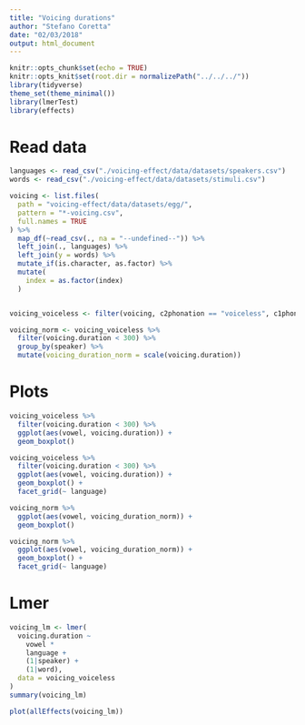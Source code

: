 ```yaml
---
title: "Voicing durations"
author: "Stefano Coretta"
date: "02/03/2018"
output: html_document
---
```


```r
knitr::opts_chunk$set(echo = TRUE)
knitr::opts_knit$set(root.dir = normalizePath("../../../"))
library(tidyverse)
theme_set(theme_minimal())
library(lmerTest)
library(effects)
```

# Read data

```r
languages <- read_csv("./voicing-effect/data/datasets/speakers.csv")
words <- read_csv("./voicing-effect/data/datasets/stimuli.csv")

voicing <- list.files(
  path = "voicing-effect/data/datasets/egg/",
  pattern = "*-voicing.csv",
  full.names = TRUE
) %>%
  map_df(~read_csv(., na = "--undefined--")) %>%
  left_join(., languages) %>%
  left_join(y = words) %>%
  mutate_if(is.character, as.factor) %>%
  mutate(
    index = as.factor(index)
  )


voicing_voiceless <- filter(voicing, c2phonation == "voiceless", c1phonation == "voiceless")

voicing_norm <- voicing_voiceless %>%
  filter(voicing.duration < 300) %>%
  group_by(speaker) %>%
  mutate(voicing_duration_norm = scale(voicing.duration))
```

# Plots

```r
voicing_voiceless %>%
  filter(voicing.duration < 300) %>%
  ggplot(aes(vowel, voicing.duration)) +
  geom_boxplot()
```

```r
voicing_voiceless %>%
  filter(voicing.duration < 300) %>%
  ggplot(aes(vowel, voicing.duration)) +
  geom_boxplot() +
  facet_grid(~ language)
```

```r
voicing_norm %>%
  ggplot(aes(vowel, voicing_duration_norm)) +
  geom_boxplot()
```

```r
voicing_norm %>%
  ggplot(aes(vowel, voicing_duration_norm)) +
  geom_boxplot() +
  facet_grid(~ language)
```

# Lmer

```r
voicing_lm <- lmer(
  voicing.duration ~
    vowel *
    language +
    (1|speaker) +
    (1|word),
  data = voicing_voiceless
)
summary(voicing_lm)
```

```r
plot(allEffects(voicing_lm))
```

